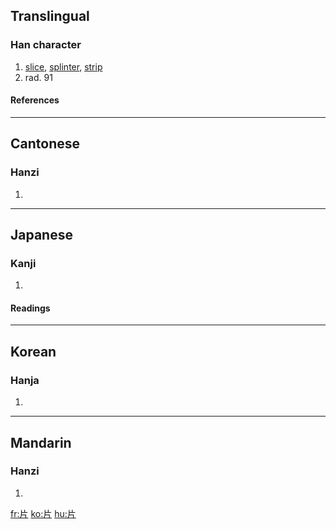 ==Translingual==
===Han character===
{{Han char|rn=91|rad=片|as=00|sn=4|four=2202<sub>7</sub>|canj=中中一中 (LLML), 中中一弓 (LLMN)}}
# [[slice]], [[splinter]], [[strip]]
# rad. 91
====References====
{{Han ref|kx=0692.360|dkj=19813|dj=1105.250|hdz=32014.010|uh=7247|ud=29255|bh=A4F9|bd=42233}}

----
==Cantonese==
===Hanzi===
{{yue-hanzi|jyut=|y=pin3}}
# {{defn|Cantonese}}

----
==Japanese==
===Kanji===
{{ja-kanji|grade=|rs=片00}}
# {{defn|Japanese}} 
====Readings====
{{ja-readings|on=[[へん]] (hen)|kun=[[かた]] (kata), [[きれ]] (kire), [[ぺんす]] (pensu)}}

----
==Korean==
===Hanja===
{{ko-hanja|hangeul=편|eumhun=|rv=pyeon|mr=p'yŏn|y=pheyn}}
# {{defn|Korean}}

----
==Mandarin==
===Hanzi===
{{cmn-hanzi|pin=[[piàn]] (pian4)|wg=p'ien<sup>4</sup>}}
# {{defn|Mandarin}}

[[fr:片]]
[[ko:片]]
[[hu:片]]